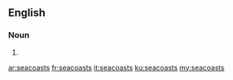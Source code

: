 ==English==

===Noun===
{{head|en|plural}}

# {{plural of|seacoast|lang=en}}

[[ar:seacoasts]]
[[fr:seacoasts]]
[[it:seacoasts]]
[[ku:seacoasts]]
[[my:seacoasts]]
